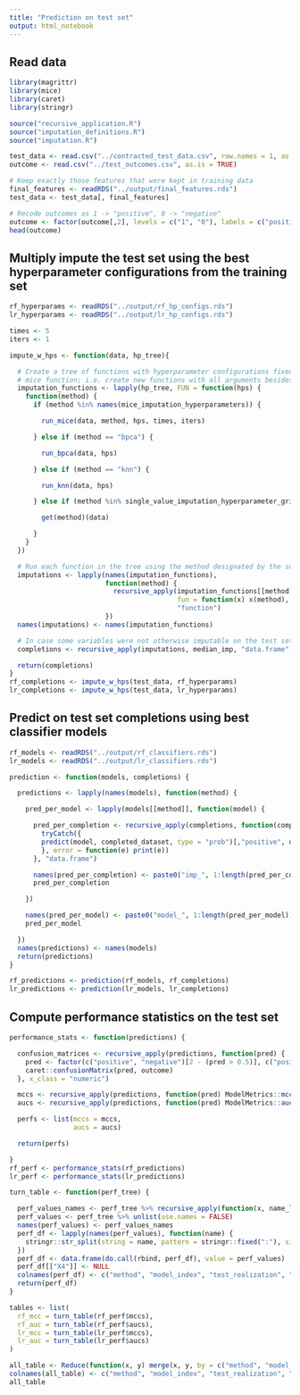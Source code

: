 ```yaml
---
title: "Prediction on test set"
output: html_notebook
---
```


## Read data
```r
library(magrittr)
library(mice)
library(caret)
library(stringr)

source("recursive_application.R")
source("imputation_definitions.R")
source("imputation.R")

test_data <- read.csv("../contracted_test_data.csv", row.names = 1, as.is = TRUE)
outcome <- read.csv("../test_outcomes.csv", as.is = TRUE)

# Keep exactly those features that were kept in training data
final_features <- readRDS("../output/final_features.rds")
test_data <- test_data[, final_features]

# Recode outcomes as 1 -> "positive", 0 -> "negative"
outcome <- factor(outcome[,2], levels = c("1", "0"), labels = c("positive", "negative"))
head(outcome)
```

## Multiply impute the test set using the best hyperparameter configurations from the training set
```r
rf_hyperparams <- readRDS("../output/rf_hp_configs.rds")
lr_hyperparams <- readRDS("../output/lr_hp_configs.rds")

times <- 5
iters <- 1

impute_w_hps <- function(data, hp_tree){

  # Create a tree of functions with hyperparameter configurations fixed by currying the
  # mice function; i.e. create new functions with all arguments besides `method` fixed
  imputation_functions <- lapply(hp_tree, FUN = function(hps) {
    function(method) {
      if (method %in% names(mice_imputation_hyperparameters)) {

        run_mice(data, method, hps, times, iters)

      } else if (method == "bpca") {

        run_bpca(data, hps)

      } else if (method == "knn") {

        run_knn(data, hps)

      } else if (method %in% single_value_imputation_hyperparameter_grids) {

        get(method)(data)

      }
    }
  })

  # Run each function in the tree using the method designated by the subtree
  imputations <- lapply(names(imputation_functions),
                        function(method) {
                          recursive_apply(imputation_functions[[method]],
                                          fun = function(x) x(method),
                                          "function")
                        })
  names(imputations) <- names(imputation_functions)

  # In case some variables were not otherwise imputable on the test set for whatever reason, run median imputation on them.
  completions <- recursive_apply(imputations, median_imp, "data.frame")

  return(completions)
}
rf_completions <- impute_w_hps(test_data, rf_hyperparams)
lr_completions <- impute_w_hps(test_data, lr_hyperparams)
```

## Predict on test set completions using best classifier models
```r
rf_models <- readRDS("../output/rf_classifiers.rds")
lr_models <- readRDS("../output/lr_classifiers.rds")

prediction <- function(models, completions) {

  predictions <- lapply(names(models), function(method) {

    pred_per_model <- lapply(models[[method]], function(model) {

      pred_per_completion <- recursive_apply(completions, function(completed_dataset) {
        tryCatch({
        predict(model, completed_dataset, type = "prob")[,"positive", drop = TRUE]
        }, error = function(e) print(e))
      }, "data.frame")

      names(pred_per_completion) <- paste0("imp_", 1:length(pred_per_completion))
      pred_per_completion

    })

    names(pred_per_model) <- paste0("model_", 1:length(pred_per_model))
    pred_per_model

  })
  names(predictions) <- names(models)
  return(predictions)
}

rf_predictions <- prediction(rf_models, rf_completions)
lr_predictions <- prediction(lr_models, lr_completions)
```

## Compute performance statistics on the test set
```r
performance_stats <- function(predictions) {

  confusion_matrices <- recursive_apply(predictions, function(pred) {
    pred <- factor(c("positive", "negative")[2 - (pred > 0.5)], c("positive", "negative"))
    caret::confusionMatrix(pred, outcome)
  }, x_class = "numeric")

  mccs <- recursive_apply(predictions, function(pred) ModelMetrics::mcc(as.integer(outcome == "positive"), pred, 0.5), x_class = "numeric")
  aucs <- recursive_apply(predictions, function(pred) ModelMetrics::auc(as.integer(outcome == "positive"), pred), x_class = "numeric")

  perfs <- list(mccs = mccs,
                aucs = aucs)

  return(perfs)

}
rf_perf <- performance_stats(rf_predictions)
lr_perf <- performance_stats(lr_predictions)
```

```r
turn_table <- function(perf_tree) {

  perf_values_names <- perf_tree %>% recursive_apply(function(x, name_list) return(name_list), x_class = "numeric", pass_node_names = TRUE) %>% leaf_apply(. %>% paste0(collapse = ":"), docall = FALSE) %>% unlist(use.names = FALSE)
  perf_values <- perf_tree %>% unlist(use.names = FALSE)
  names(perf_values) <- perf_values_names
  perf_df <- lapply(names(perf_values), function(name) {
    stringr::str_split(string = name, pattern = stringr::fixed(":"), simplify = TRUE)
  })
  perf_df <- data.frame(do.call(rbind, perf_df), value = perf_values)
  perf_df[["X4"]] <- NULL
  colnames(perf_df) <- c("method", "model_index", "test_realization", "training_realization", "value")
  return(perf_df)
}

tables <- list(
  rf_mcc = turn_table(rf_perf$mccs),
  rf_auc = turn_table(rf_perf$aucs),
  lr_mcc = turn_table(lr_perf$mccs),
  lr_auc = turn_table(lr_perf$aucs)
)

all_table <- Reduce(function(x, y) merge(x, y, by = c("method", "model_index", "test_realization", "training_realization")), tables)
colnames(all_table) <- c("method", "model_index", "test_realization", "training_realization", names(tables))
all_table
```
